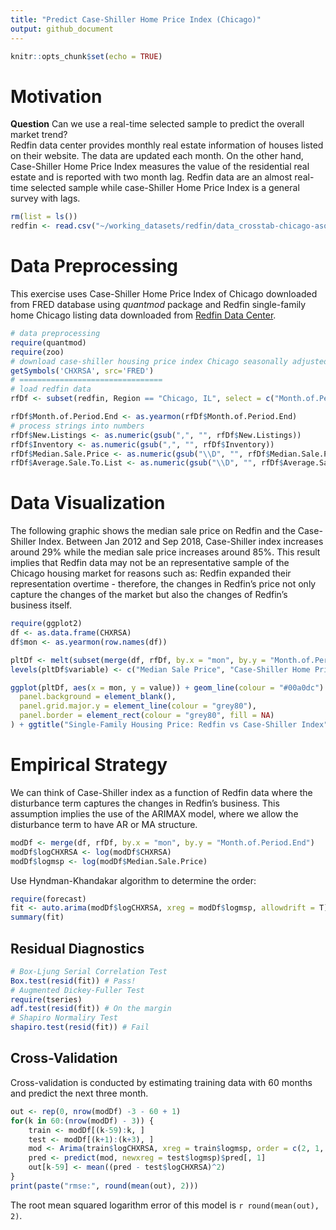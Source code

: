 ```yaml
---
title: "Predict Case-Shiller Home Price Index (Chicago)"
output: github_document
---
```


```r
knitr::opts_chunk$set(echo = TRUE)
```
# Motivation
**Question** Can we use a real-time selected sample to predict the overall market trend?  
Redfin data center provides monthly real estate information of houses listed on their website.  The data are updated each month.  On the other hand, Case-Shiller Home Price Index measures the value of the residential real estate and is reported with two month lag.  Redfin data are an almost real-time selected sample while case-Shiller Home Price Index is a general survey with lags.

```r
rm(list = ls())
redfin <- read.csv("~/working_datasets/redfin/data_crosstab-chicago-asof-201812.csv", fileEncoding = "UCS-2LE", sep = "\t")
```
# Data Preprocessing
This exercise uses Case-Shiller Home Price Index of Chicago downloaded from FRED database using _quantmod_ package and Redfin single-family home Chicago listing data downloaded from [Redfin Data Center](https://www.redfin.com/blog/data-center).

```r
# data preprocessing
require(quantmod)
require(zoo)
# download case-shiller housing price index Chicago seasonally adjusted
getSymbols('CHXRSA', src='FRED')
# ================================
# load redfin data
rfDf <- subset(redfin, Region == "Chicago, IL", select = c("Month.of.Period.End", "Median.Sale.Price", "Homes.Sold", "New.Listings", "Inventory", "Days.on.Market", "Average.Sale.To.List"))

rfDf$Month.of.Period.End <- as.yearmon(rfDf$Month.of.Period.End)
# process strings into numbers
rfDf$New.Listings <- as.numeric(gsub(",", "", rfDf$New.Listings))
rfDf$Inventory <- as.numeric(gsub(",", "", rfDf$Inventory))
rfDf$Median.Sale.Price <- as.numeric(gsub("\\D", "", rfDf$Median.Sale.Price))
rfDf$Average.Sale.To.List <- as.numeric(gsub("\\D", "", rfDf$Average.Sale.To.List)) * 0.001
```

# Data Visualization
The following graphic shows the median sale price on Redfin and the Case-Shiller Index. Between Jan 2012 and Sep 2018, Case-Shiller index increases around 29% while the median sale price increases around 85%.  This result implies that Redfin data may not be an representative sample of the Chicago housing market for reasons such as: Redfin expanded their representation overtime - therefore, the changes in Redfin's price not only capture the changes of the market but also the changes of Redfin's business itself.

```r
require(ggplot2)
df <- as.data.frame(CHXRSA)
df$mon <- as.yearmon(row.names(df))

pltDf <- melt(subset(merge(df, rfDf, by.x = "mon", by.y = "Month.of.Period.End"), select = c("mon", "Median.Sale.Price", "CHXRSA")), id = "mon")
levels(pltDf$variable) <- c("Median Sale Price", "Case-Shiller Home Price Index")

ggplot(pltDf, aes(x = mon, y = value)) + geom_line(colour = "#00a0dc") + expand_limits(y = 0) + scale_x_yearmon(breaks =  scales::pretty_breaks(n = 4)) + xlab("") + ylab("Case-Shiller Index / Median Sale Price ($K)") + theme(
  panel.background = element_blank(),
  panel.grid.major.y = element_line(colour = "grey80"),
  panel.border = element_rect(colour = "grey80", fill = NA)
) + ggtitle("Single-Family Housing Price: Redfin vs Case-Shiller Index") + facet_wrap(~variable, ncol = 1, scales = "free_y")
```

# Empirical Strategy
We can think of Case-Shiller index as a function of Redfin data where the disturbance term captures the changes in Redfin's business.  This assumption implies the use of the ARIMAX model, where we allow the disturbance term to have AR or MA structure.

```r
modDf <- merge(df, rfDf, by.x = "mon", by.y = "Month.of.Period.End")
modDf$logCHXRSA <- log(modDf$CHXRSA)
modDf$logmsp <- log(modDf$Median.Sale.Price)
```

Use Hyndman-Khandakar algorithm to determine the order:
```r
require(forecast)
fit <- auto.arima(modDf$logCHXRSA, xreg = modDf$logmsp, allowdrift = T)
summary(fit)
```
## Residual Diagnostics
```r
# Box-Ljung Serial Correlation Test
Box.test(resid(fit)) # Pass!
# Augmented Dickey-Fuller Test
require(tseries) 
adf.test(resid(fit)) # On the margin
# Shapiro Normaliry Test
shapiro.test(resid(fit)) # Fail
```
## Cross-Validation
Cross-validation is conducted by estimating training data with 60 months and predict the next three month.
```r
out <- rep(0, nrow(modDf) -3 - 60 + 1)
for(k in 60:(nrow(modDf) - 3)) {
    train <- modDf[(k-59):k, ]
    test <- modDf[(k+1):(k+3), ]
    mod <- Arima(train$logCHXRSA, xreg = train$logmsp, order = c(2, 1, 2), seasonal = list(period = 1, order = c(0, 0, 0)), include.drift  =T) 
    pred <- predict(mod, newxreg = test$logmsp)$pred[, 1]
    out[k-59] <- mean((pred - test$logCHXRSA)^2)
}
print(paste("rmse:", round(mean(out), 2)))
```
The root mean squared logarithm error of this model is `r round(mean(out), 2)`.